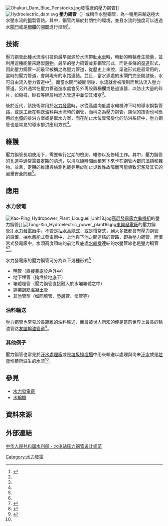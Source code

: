 [[File:Ohakuri_Dam_Blue_Penstocks.jpg|thumb]]{{en-link|奧哈庫里水壩|Ohakuri_Dam}}發電廠的壓力鋼管]]
[[File:Hydroelectric_dam.svg|thumb]]
'''壓力鋼管'''（{{lang-en|Penstock}}）或稱作水壓鋼管，為一種用來輸送極大水壓水流的[[鋼|鋼]]製管路。其中，鋼管內屬於封閉性的環境，並且水流的強度可以透過水[[閘門|閘門]]或是[[柵欄|柵欄]]的[[開關|開關]]進行控制<ref name="wiseGEEK">{{cite web|language=en|url=http://www.wisegeek.com/what-is-a-penstock.htm|title=What is a Penstock?|author=|publisher=wiseGEEK|date=|accessdate=2015-12-26|archive-date=2020-08-10|archive-url=https://web.archive.org/web/20200810201336/https://www.wisegeek.com/what-is-a-penstock.htm|dead-url=no}}</ref>。

== 技術 ==
壓力鋼管此種水流導引技術最早起源於水流帶動[[水車|水車]]時，轉動的轉輪產生能量，並利用這種能量來磨製[[穀物|穀物]]。最早的壓力鋼管並非鋼管形式，而是長條的[[渠道|渠道]]形式，因此壓力鋼管一詞最早被稱之為壓力管道，從歷史上來說，渠道形式是最常用的，當時的壓力管道，會與現有的水路連結。並且，當水源處的水閘門完全開啟後，水可自由流入壓力管道中<ref name="wiseGEEK"/>。而當水閘門被關閉後，水流就會被限制而無法流入壓力管道。另外通常在壓力管道進水處會另外再設置柵欄或是過濾器，以防止大量的碎片，如樹枝，砂石等碎屑物進入管道中並使其堵塞<ref name="wiseGEEK"/>。

後於近代，該技術常用於[[水力發電|水力發電]]時，水從高處向低處水輪機沖下時的導水鋼製管路，或是工廠在輸送油料與水流時的鋼管，而稱之為壓力鋼管。類似的技術也可應用於[[水壩|水壩]]的排洪方案或是取水方案，而在防止水位異常變化的防洪系統中，壓力鋼管也是常見的導水排洪應用方式<ref name="wiseGEEK"/>。

== 維護 ==
壓力鋼管長期使用下，需要執行定期的檢測、維修以及修繕工作。其中，壓力鋼管的孔道中通常需要定期的清洗，以清除隨時間而積累下來卡在鋼管內部的[[藻|藻]]類和雜物。並且，定期的維護與檢測也能夠用於防止災難性故障而可能導致氾濫及其它的嚴重安全問題<ref name="wiseGEEK"/>。

== 應用 ==
=== 水力發電 ===

[[File:Kao-Ping_Hydropower_Plant_Liouguei_Unit18.jpg|thumb]][[高屏發電廠六龜機組|高屏發電廠六龜機組]]的壓力鋼管]]
[[File:Tong-Xin_Hydroelectric_power_plant16.jpg|thumb]][[東興發電廠|東興發電廠]]的壓力鋼管]]
[[水力發電廠|水力發電廠]]中，不管是[[抽水蓄能電站|抽水蓄能式]]，或是慣常式，絕大多數都會有壓力鋼管的設置，抽水蓄能式發電廠中，上池與下池之間連結的管路，即為壓力鋼管，而慣常式發電廠中，水頭高度頂端的前池與底處[[水輪機|水輪機]]連結的水壓管線也是壓力鋼管<ref name="wiseGEEK"/><ref name="水力發電">{{cite web|language=zh-tw|url=http://www.solar-i.com/hyd.htm|title=水 力 發 電 Hydropower|author=|publisher=中華陽光聯誼會|date=|accessdate=2015-12-26|archive-date=2016-03-05|archive-url=https://web.archive.org/web/20160305020714/http://www.solar-i.com/hyd.htm|dead-url=no}}</ref>。

水力發電廠的壓力鋼管可分為以下幾種形式<ref name="壓力鋼管">{{cite web|language=zh-cn|url=http://www.bjwater.gov.cn/pub/bjwater/wwzcfg/gjjsbz/snlysdzgc/201211/P020121106568751037733.pdf|title=水电站压力钢管设计规范|author=|publisher=中华人民共和国水利部|date=2003-03-13|accessdate=2015-12-26}}{{dead link|date=2017年12月 |bot=InternetArchiveBot |fix-attempted=yes }}</ref>：
* 明管（直接暴露於戶外中）
* 地下埋管（掩埋於地底下）
* 壩體埋管（壓力鋼管直接融入於水壩壩體之中）
* 鋼襯[[鋼筋|鋼筋]][[混凝土|混凝土]]管
* 其他管型（如回填管、墊層管、岔管等）

=== 油料輸送 ===
壓力鋼管也常見於長距離的油料輸送，而最被世人所知的便是當前世界上最長的輸油管路[[友誼輸油管道|友誼輸油管道]]<ref name="guanshugongyishu">{{cite book | title=《输油管道设计与管理》 | publisher=石油大学出版社 | author=杨筱蘅、张国忠 | year=1996年8月 | location=东营 | pages=P3—P4 | isbn=7-5636-0866-4}}</ref>。

=== 其他例子 ===
壓力鋼管也常見於[[汙水處理廠|汙水處理廠]]或是[[垃圾掩埋場|垃圾掩埋場]]中用來輸送以處理與尚未[[汙水|汙水]]或是[[垃圾|垃圾]]堆積所滋生的水流<ref name="wiseGEEK"/>。

== 參見 ==
* [[水力發電廠|水力發電廠]]
* [[水輪機|水輪機]]

== 資料來源 ==
{{reflist}}

== 外部連結 ==
{{zh-cn}}[http://www.bjwater.gov.cn/pub/bjwater/wwzcfg/gjjsbz/snlysdzgc/201211/P020121106568751037733.pdf 中华人民共和国水利部 - 水电站压力钢管设计规范]{{dead link|date=2017年12月 |bot=InternetArchiveBot |fix-attempted=yes }}

[[Category:水力發電|Category:水力發電]]
